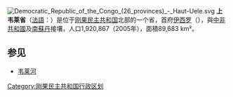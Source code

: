 {{otheruses|韦莱}}
[[File:Democratic_Republic_of_the_Congo_(26_provinces)_-_Haut-Uele.svg|thumb]]
'''上韦莱省'''（[[法語|法語]]：'''{{lang|fr|Province du Haut-Uélé}}'''）是位于[[刚果民主共和国|刚果民主共和国]]北部的一个省，首府[[伊西罗|伊西罗]]（{{lang|fr|Isiro}}），與[[中非共和國|中非共和國]]及[[南蘇丹|南蘇丹]]接壤，人口1,920,867（2005年），面積89,683 km²。

== 参见 ==
* [[韦莱河|韦莱河]]

{{DRCongo-geo-stub}}
{{coord|display=title}}
{{RDC}}

[[Category:刚果民主共和国行政区划|Category:刚果民主共和国行政区划]]